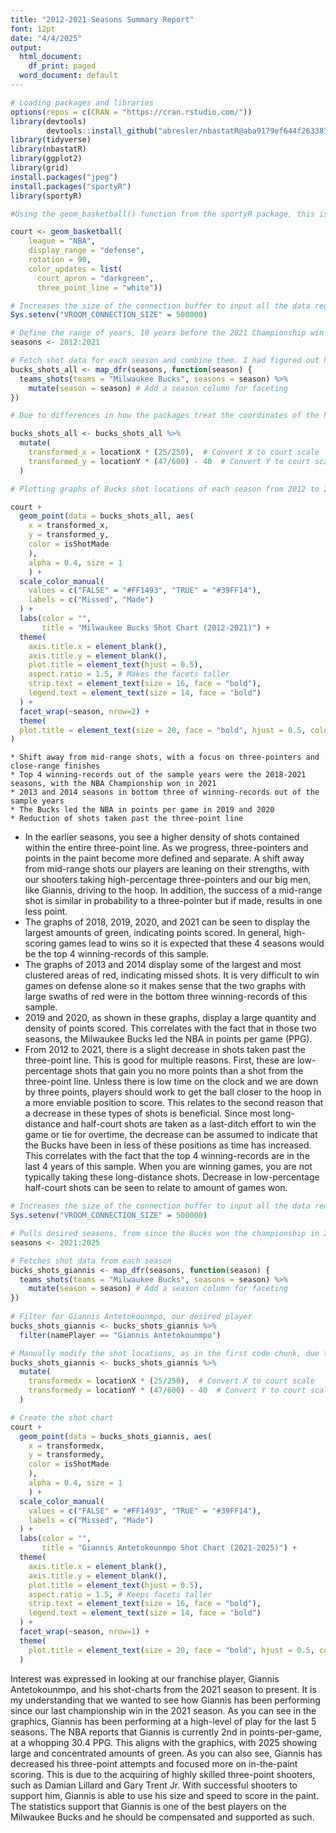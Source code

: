 ```yaml
---
title: "2012-2021 Seasons Summary Report"
font: 12pt
date: "4/4/2025"
output:
  html_document:
    df_print: paged
  word_document: default
---
```


```r
# Loading packages and libraries 
options(repos = c(CRAN = "https://cran.rstudio.com/"))
library(devtools)
        devtools::install_github("abresler/nbastatR@aba9179ef644f263387c1536d6ddd26104d79cf4")
library(tidyverse)
library(nbastatR)
library(ggplot2)
library(grid)
install.packages("jpeg")
install.packages("sportyR")
library(sportyR)

```

```r
#Using the geom_basketball() function from the sportyR package, this is my design for the court in an attempt to make it look like the home court of the Milwaukee Bucks. The color customization options are limited and this is as close as I could get. 

court <- geom_basketball(
    league = "NBA", 
    display_range = "defense", 
    rotation = 90,
    color_updates = list(
      court_apron = "darkgreen",
      three_point_line = "white")) 
```

```r
# Increases the size of the connection buffer to input all the data required
Sys.setenv("VROOM_CONNECTION_SIZE" = 500000)

# Define the range of years, 10 years before the 2021 Championship win
seasons <- 2012:2021

# Fetch shot data for each season and combine them. I had figured out how to accurately pull and graph data for a singular season but ChatGPT helped me with the below code to fetch the shot data from all desired seasons.
bucks_shots_all <- map_dfr(seasons, function(season) {
  teams_shots(teams = "Milwaukee Bucks", seasons = season) %>%
    mutate(season = season) # Add a season column for faceting
})

# Due to differences in how the packages treat the coordinates of the hoop, as well as how  the function geom_basketball() views different parts of the court, the location of the  shots needed to be manually modified to match the court image

bucks_shots_all <- bucks_shots_all %>%
  mutate(
    transformed_x = locationX * (25/250),  # Convert X to court scale
    transformed_y = locationY * (47/600) - 40  # Convert Y to court scale
  )

# Plotting graphs of Bucks shot locations of each season from 2012 to 2021

court + 
  geom_point(data = bucks_shots_all, aes(
    x = transformed_x,
    y = transformed_y, 
    color = isShotMade
    ), 
    alpha = 0.4, size = 1
    ) +
  scale_color_manual(
    values = c("FALSE" = "#FF1493", "TRUE" = "#39FF14"),
    labels = c("Missed", "Made")
  ) +
  labs(color = "", 
       title = "Milwaukee Bucks Shot Chart (2012-2021)") +
  theme(
    axis.title.x = element_blank(),
    axis.title.y = element_blank(),
    plot.title = element_text(hjust = 0.5),
    aspect.ratio = 1.5, # Makes the facets taller
    strip.text = element_text(size = 16, face = "bold"),
    legend.text = element_text(size = 14, face = "bold")
  ) +
  facet_wrap(~season, nrow=2) +
  theme(
  plot.title = element_text(size = 20, face = "bold", hjust = 0.5, color = "darkgreen")
)

```

    * Shift away from mid-range shots, with a focus on three-pointers and close-range finishes
    * Top 4 winning-records out of the sample years were the 2018-2021 seasons, with the NBA Championship won in 2021
    * 2013 and 2014 seasons in bottom three of winning-records out of the sample years
    * The Bucks led the NBA in points per game in 2019 and 2020
    * Reduction of shots taken past the three-point line
    
    
  \newpage  
    
    
    
    
    
    
    
- In the earlier seasons, you see a higher density of shots contained within the entire three-point line. As we progress, three-pointers and points in the paint become more defined and separate. A shift away from mid-range shots our players are leaning on their strengths, with our shooters taking high-percentage three-pointers and our big men, like Giannis, driving to the hoop. In addition, the success of a mid-range shot is similar in probability to a three-pointer but if made, results in one less point. 
- The graphs of 2018, 2019, 2020, and 2021 can be seen to display the largest amounts of green, indicating points scored. In general, high-scoring games lead to wins so it is expected that these 4 seasons would be the top 4 winning-records of this sample. 
- The graphs of 2013 and 2014 display some of the largest and most clustered areas of red, indicating missed shots. It is very difficult to win games on defense alone so it makes sense that the two graphs with large swaths of red were in the bottom three winning-records of this sample. 
- 2019 and 2020, as shown in these graphs, display a large quantity and density of points scored. This correlates with the fact that in those two seasons, the Milwaukee Bucks led the NBA in points per game (PPG). 
- From 2012 to 2021, there is a slight decrease in shots taken past the three-point line. This is good for multiple reasons. First, these are low-percentage shots that gain you no more points than a shot from the three-point line. Unless there is low time on the clock and we are down by three points, players should work to get the ball closer to the hoop in a more enviable position to score. This relates to the second reason that a decrease in these types of shots is beneficial. Since most long-distance and half-court shots are taken as a last-ditch effort to win the game or tie for overtime, the decrease can be assumed to indicate that the Bucks have been in less of these positions as time has increased. This correlates with the fact that the top 4 winning-records are in the last 4 years of this sample. When you are winning games, you are not typically taking these long-distance shots. Decrease in low-percentage half-court shots can be seen to relate to amount of games won. 
    
   

   

   


  

```r
# Increases the size of the connection buffer to input all the data required
Sys.setenv("VROOM_CONNECTION_SIZE" = 500000)

# Pulls desired seasons, from since the Bucks won the championship in 2021 to present
seasons <- 2021:2025

# Fetches shot data from each season
bucks_shots_giannis <- map_dfr(seasons, function(season) {
  teams_shots(teams = "Milwaukee Bucks", seasons = season) %>%
    mutate(season = season) # Add a season column for faceting
})
  
# Filter for Giannis Antetokounmpo, our desired player
bucks_shots_giannis <- bucks_shots_giannis %>%
  filter(namePlayer == "Giannis Antetokounmpo")

# Manually modify the shot locations, as in the first code chunk, due to differences in how packages treat the coordinates of the hoop
bucks_shots_giannis <- bucks_shots_giannis %>%
  mutate(
    transformedx = locationX * (25/250),  # Convert X to court scale
    transformedy = locationY * (47/600) - 40  # Convert Y to court scale
  )

# Create the shot chart
court + 
  geom_point(data = bucks_shots_giannis, aes(
    x = transformedx,
    y = transformedy, 
    color = isShotMade
    ), 
    alpha = 0.4, size = 1
    ) +
  scale_color_manual(
    values = c("FALSE" = "#FF1493", "TRUE" = "#39FF14"),
    labels = c("Missed", "Made")
  ) +
  labs(color = "", 
       title = "Giannis Antetokounmpo Shot Chart (2021-2025)") +
  theme(
    axis.title.x = element_blank(),
    axis.title.y = element_blank(),
    plot.title = element_text(hjust = 0.5),
    aspect.ratio = 1.5, # Keeps facets taller
    strip.text = element_text(size = 16, face = "bold"),
    legend.text = element_text(size = 14, face = "bold")
  ) +
  facet_wrap(~season, nrow=1) +
  theme(
    plot.title = element_text(size = 20, face = "bold", hjust = 0.5, color = "darkgreen")
  )

```

Interest was expressed in looking at our franchise player, Giannis Antetokounmpo, and his shot-charts from the 2021 season to present. It is my understanding that we wanted to see how Giannis has been performing since our last championship win in the 2021 season. As you can see in the graphics, Giannis has been performing at a high-level of play for the last 5 seasons. The NBA reports that Giannis is currently 2nd in points-per-game, at a whopping 30.4 PPG. This aligns with the graphics, with 2025 showing large and concentrated amounts of green. As you can also see, Giannis has decreased his three-point attempts and focused more on in-the-paint scoring. This is due to the acquiring of highly skilled three-point shooters, such as Damian Lillard and Gary Trent Jr. With successful shooters to support him, Giannis is able to use his size and speed to score in the paint. The statistics support that Giannis is one of the best players on the Milwaukee Bucks and he should be compensated and supported as such. 
 
  

  
  
  
  


